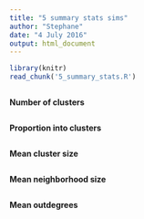 ```yaml
---
title: "5 summary stats sims"
author: "Stephane"
date: "4 July 2016"
output: html_document
---
```


```r
library(knitr)
read_chunk('5_summary_stats.R')
```

```r
```

**Number of clusters**
```r
```

**Proportion into clusters**
```r
```

**Mean cluster size**
```r
```

**Mean neighborhood size**
```r
```

**Mean outdegrees**
```r
```
